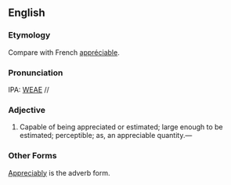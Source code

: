 ==English==
===Etymology===
Compare with French [[appréciable]].

===Pronunciation===
IPA: [[WEAE]] //

===Adjective===
#Capable of being appreciated or estimated; large enough to be estimated; perceptible; as, an appreciable quantity.&mdash;

===Other Forms===
[[Appreciably]] is the adverb form.

<!-- material copied from Webster's Revised Unabridged Dictionary (1913) -->
